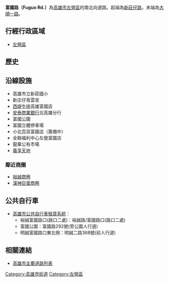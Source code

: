 {{Infobox TwRoad2|
|bgcolorh= 
|colorh=
|code=
|name=富國路
|enname=Fuguo Rd.
|level=一般道路
|length=
|sec=
|lastext=
|line=
|start=[[新莊仔路|新莊仔路]]
|end=[[大順路|大順一路]]
|junc=[[裕誠路|裕誠路]]、[[明誠路|明誠二路]]
|img=Yucheng Road and Fuguo Road intersection, Zuoying District, Kaohsiung 20110621.jpg
|cap=富國路與裕誠路交叉路口
|size=
|left=
|right=
|leftlink=
|leftdirection=
|rightlink=
|rightdirection=
|SN=
|SNtype=
|SNNum=
|SN2=
|SN2type=
|SN2Num=
|SN3=
|SN3type=
|SN3Num=
}}
'''富國路（Fuguo Rd.）'''為[[高雄市|高雄市]][[左營區|左營區]]的南北向道路。起端為[[新莊仔路|新莊仔路]]，末端為[[大順路|大順一路]]。

== 行經行政區域 ==
* [[左營區|左營區]]

== 歷史 ==
{{expand section}}

== 沿線設施 ==
* 高雄市立新莊國小
* 新庄仔青雲宮
* [[西堤牛排|西堤牛排]]高雄富國店
* [[安泰商業銀行|安泰商業銀行]]北高雄分行 
* 富國公園
* 富國立體停車場
* 小北百貨富國店（籌備中）
* 全聯福利中心左營富國店
* 龍華公有市場
* [[義享天地|義享天地]]
=== 鄰近商圈 ===
* [[裕誠商圈|裕誠商圈]]
* [[漢神巨蛋商圈|漢神巨蛋商圈]]

== 公共自行車 ==
* [[高雄市公共自行車租賃系統|高雄市公共自行車租賃系統]]：
** 裕誠富國路口(路口二處)：裕誠路/富國路口(路口二處)
** 富國公園：富國路292號(旁公園人行道)
** 明誠富國路口東北側：明誠二路368號(前人行道)

== 相關連結 ==
* [[高雄市主要道路列表|高雄市主要道路列表]]

{{TW-road-stub}}
{{高雄市重要道路}}
[[Category:高雄市街道|Category:高雄市街道]]
[[Category:左營區|Category:左營區]]